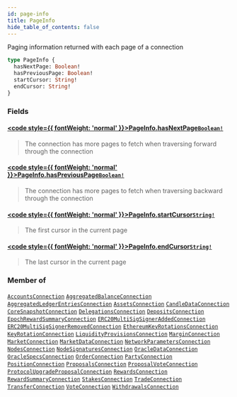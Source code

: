 ```yaml
---
id: page-info
title: PageInfo
hide_table_of_contents: false
---
```








Paging information returned with each page of a connection

```graphql
type PageInfo {
  hasNextPage: Boolean!
  hasPreviousPage: Boolean!
  startCursor: String!
  endCursor: String!
}
```


### Fields

#### [<code style={{ fontWeight: 'normal' }}>PageInfo.<b>hasNextPage</b></code>](#)<Bullet />[`Boolean!`](/testnet/api/graphql/scalars/boolean) <Badge class="secondary" text="non-null"/> <Badge class="secondary" text="scalar"/>
> The connection has more pages to fetch when traversing forward through the connection
> 

#### [<code style={{ fontWeight: 'normal' }}>PageInfo.<b>hasPreviousPage</b></code>](#)<Bullet />[`Boolean!`](/testnet/api/graphql/scalars/boolean) <Badge class="secondary" text="non-null"/> <Badge class="secondary" text="scalar"/>
> The connection has more pages to fetch when traversing backward through the connection
> 

#### [<code style={{ fontWeight: 'normal' }}>PageInfo.<b>startCursor</b></code>](#)<Bullet />[`String!`](/testnet/api/graphql/scalars/string) <Badge class="secondary" text="non-null"/> <Badge class="secondary" text="scalar"/>
> The first cursor in the current page
> 

#### [<code style={{ fontWeight: 'normal' }}>PageInfo.<b>endCursor</b></code>](#)<Bullet />[`String!`](/testnet/api/graphql/scalars/string) <Badge class="secondary" text="non-null"/> <Badge class="secondary" text="scalar"/>
> The last cursor in the current page
> 



### Member of

[`AccountsConnection`](/testnet/api/graphql/objects/accounts-connection)  <Badge class="secondary" text="object"/><Bullet />[`AggregatedBalanceConnection`](/testnet/api/graphql/objects/aggregated-balance-connection)  <Badge class="secondary" text="object"/><Bullet />[`AggregatedLedgerEntriesConnection`](/testnet/api/graphql/objects/aggregated-ledger-entries-connection)  <Badge class="secondary" text="object"/><Bullet />[`AssetsConnection`](/testnet/api/graphql/objects/assets-connection)  <Badge class="secondary" text="object"/><Bullet />[`CandleDataConnection`](/testnet/api/graphql/objects/candle-data-connection)  <Badge class="secondary" text="object"/><Bullet />[`CoreSnapshotConnection`](/testnet/api/graphql/objects/core-snapshot-connection)  <Badge class="secondary" text="object"/><Bullet />[`DelegationsConnection`](/testnet/api/graphql/objects/delegations-connection)  <Badge class="secondary" text="object"/><Bullet />[`DepositsConnection`](/testnet/api/graphql/objects/deposits-connection)  <Badge class="secondary" text="object"/><Bullet />[`EpochRewardSummaryConnection`](/testnet/api/graphql/objects/epoch-reward-summary-connection)  <Badge class="secondary" text="object"/><Bullet />[`ERC20MultiSigSignerAddedConnection`](/testnet/api/graphql/objects/erc20-multi-sig-signer-added-connection)  <Badge class="secondary" text="object"/><Bullet />[`ERC20MultiSigSignerRemovedConnection`](/testnet/api/graphql/objects/erc20-multi-sig-signer-removed-connection)  <Badge class="secondary" text="object"/><Bullet />[`EthereumKeyRotationsConnection`](/testnet/api/graphql/objects/ethereum-key-rotations-connection)  <Badge class="secondary" text="object"/><Bullet />[`KeyRotationConnection`](/testnet/api/graphql/objects/key-rotation-connection)  <Badge class="secondary" text="object"/><Bullet />[`LiquidityProvisionsConnection`](/testnet/api/graphql/objects/liquidity-provisions-connection)  <Badge class="secondary" text="object"/><Bullet />[`MarginConnection`](/testnet/api/graphql/objects/margin-connection)  <Badge class="secondary" text="object"/><Bullet />[`MarketConnection`](/testnet/api/graphql/objects/market-connection)  <Badge class="secondary" text="object"/><Bullet />[`MarketDataConnection`](/testnet/api/graphql/objects/market-data-connection)  <Badge class="secondary" text="object"/><Bullet />[`NetworkParametersConnection`](/testnet/api/graphql/objects/network-parameters-connection)  <Badge class="secondary" text="object"/><Bullet />[`NodesConnection`](/testnet/api/graphql/objects/nodes-connection)  <Badge class="secondary" text="object"/><Bullet />[`NodeSignaturesConnection`](/testnet/api/graphql/objects/node-signatures-connection)  <Badge class="secondary" text="object"/><Bullet />[`OracleDataConnection`](/testnet/api/graphql/objects/oracle-data-connection)  <Badge class="secondary" text="object"/><Bullet />[`OracleSpecsConnection`](/testnet/api/graphql/objects/oracle-specs-connection)  <Badge class="secondary" text="object"/><Bullet />[`OrderConnection`](/testnet/api/graphql/objects/order-connection)  <Badge class="secondary" text="object"/><Bullet />[`PartyConnection`](/testnet/api/graphql/objects/party-connection)  <Badge class="secondary" text="object"/><Bullet />[`PositionConnection`](/testnet/api/graphql/objects/position-connection)  <Badge class="secondary" text="object"/><Bullet />[`ProposalsConnection`](/testnet/api/graphql/objects/proposals-connection)  <Badge class="secondary" text="object"/><Bullet />[`ProposalVoteConnection`](/testnet/api/graphql/objects/proposal-vote-connection)  <Badge class="secondary" text="object"/><Bullet />[`ProtocolUpgradeProposalConnection`](/testnet/api/graphql/objects/protocol-upgrade-proposal-connection)  <Badge class="secondary" text="object"/><Bullet />[`RewardsConnection`](/testnet/api/graphql/objects/rewards-connection)  <Badge class="secondary" text="object"/><Bullet />[`RewardSummaryConnection`](/testnet/api/graphql/objects/reward-summary-connection)  <Badge class="secondary" text="object"/><Bullet />[`StakesConnection`](/testnet/api/graphql/objects/stakes-connection)  <Badge class="secondary" text="object"/><Bullet />[`TradeConnection`](/testnet/api/graphql/objects/trade-connection)  <Badge class="secondary" text="object"/><Bullet />[`TransferConnection`](/testnet/api/graphql/objects/transfer-connection)  <Badge class="secondary" text="object"/><Bullet />[`VoteConnection`](/testnet/api/graphql/objects/vote-connection)  <Badge class="secondary" text="object"/><Bullet />[`WithdrawalsConnection`](/testnet/api/graphql/objects/withdrawals-connection)  <Badge class="secondary" text="object"/>



